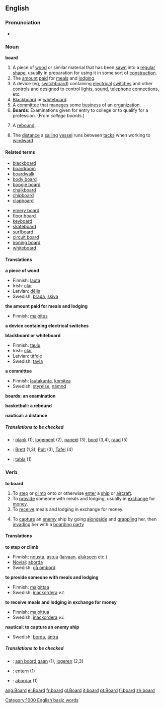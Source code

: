 ==English==

{{rank|opposite|vast|isn\'t|974|board|associated|worse|safe}}

===Pronunciation===
*{{audio|en-us-board.ogg|Audio US}}

===Noun===
'''board'''

# A piece of [[wood]] or similar material that has been [[sawn]] into a [[regular]] [[shape]], usually in preparation for using it in some sort of [[construction]].
# The [[amount]] [[paid]] for [[meal]]s and [[lodging]].
# A device (eg, [[switchboard]]) containing [[electrical]] [[switch]]es and other [[control]]s and designed to control [[light]]s, [[sound]], [[telephone]] [[connection]]s, etc.
# [[Blackboard]] or [[whiteboard]].
# A [[committee]] that [[manage]]s some [[business]] of an [[organization]].
# '''Boards''': Examinations given for entry to college or to qualify for a profession.  (From ''college boards''.)
# {{cattag2|Basketball|Colloquial}} A [[rebound]].
# {{nautical}} The [[distance]] a [[sailing]] [[vessel]] runs between [[tack]]s when working to [[windward]]

====Related terms====
{{top}}
*[[blackboard]]
*[[boardroom]]
*[[boardwalk]]
*[[body board]]<!-- maybe also hyphenated and/or 1-word versions -->
*[[boogie board]]<!-- maybe also hyphenated and/or 1-word versions -->
*[[chalkboard]]
*[[chipboard]]
*[[clapboard]]
{{mid}}
*[[emery board]]
*[[floor board]]<!-- maybe also hyphenated and/or 1-word versions -->
*[[keyboard]]
*[[skateboard]]
*[[surfboard]]
*[[circuit board]]
*[[ironing board]]
*[[whiteboard]]
{{bottom}}

====Translations====
'''a piece of wood'''
{{top}}
*Finnish: [[lauta]]
*Irish: [[clár]]
*Latvian: [[dēlis]] {{m}}
*Swedish: [[bräda]], [[skiva]]
{{bottom}}

'''the amount paid for meals and lodging'''
{{top}}
*Finnish: [[majoitus]]
{{bottom}}

'''a device containing electrical switches'''
{{top}}
{{bottom}}

'''blackboard or whiteboard'''
{{top}}
*Finnish: [[taulu]]
*Irish: [[clár]]
*Latvian: [[tāfele]] {{f}}
*Swedish: [[tavla]]

{{bottom}}

'''a committee'''
{{top}}
*Finnish: [[lautakunta]], [[komitea]]
*Swedish: [[styrelse]], [[nämnd]]
{{bottom}}

'''boards: an examination'''
{{top}}
{{bottom}}

'''basketball: a rebound'''
{{top}}
{{bottom}}

'''nautical: a distance'''
{{top}}
{{bottom}}

=====Translations to be checked=====
{{checktrans}}
*{{ttbc|Dutch}}: [[plank]] {{f}} (1), [[logement]] {{n}} (2), [[paneel]] {{n}}    (3), [[bord]] {{n}} (3,4), [[raad]] {{m}} (5)
*{{ttbc|German}}: [[Brett]] {{n}} (1,3), [[Pult]] {{n}} (3), [[Tafel]] {{f}} (4)
*{{ttbc|Spanish}}: [[tabla]] (1)

===Verb===
'''to board'''

# To [[step]] or [[climb]] onto or otherwise [[enter]] a [[ship]] or [[aircraft]].
# To [[provide]] someone with meals and lodging, usually in [[exchange]] for [[money]].
# To [[receive]] meals and lodging in exchange for money.
#{{nautical}} To [[capture]] an [[enemy]] ship by going [[alongside]] and [[grappling]] her, then [[invading]] her with a [[boarding party]]

====Translations====
'''to step or climb'''
{{top}}
*Finnish: [[nousta]], [[astua]] ([[laiva]]an, [[alus|alukseen]] etc.)
*[[Novial]]: [[aborda]]
*Swedish: [[gå ombord]]
{{bottom}}

'''to provide someone with meals and lodging'''
{{top}}
*Finnish: [[majoittaa]]
*Swedish: [[inackordera]] ''v.t.''
{{bottom}}

'''to receive meals and lodging in exchange for money'''
{{top}}
*Finnish: [[majoittua]]
*Swedish: [[inackordera]] ''v.i.''
{{bottom}}

'''nautical: to capture an enemy ship'''
{{top}}
*Swedish: [[borda]], [[äntra]]
{{bottom}}

=====Translations to be checked=====
{{checktrans}}
*{{ttbc|Dutch}}: [[aan boord gaan]] (1), [[logeren]] (2,3)
*{{ttbc|German}}: [[entern]] (1)
*{{ttbc|Spanish}}: [[abordar]] (1)

[[Category:1000 English basic words]]
[[ang:Board]]
[[el:Board]]
[[fr:board]]
[[gl:Board]]
[[it:board]]
[[pt:Board]]
[[fi:board]]
[[zh:board]]